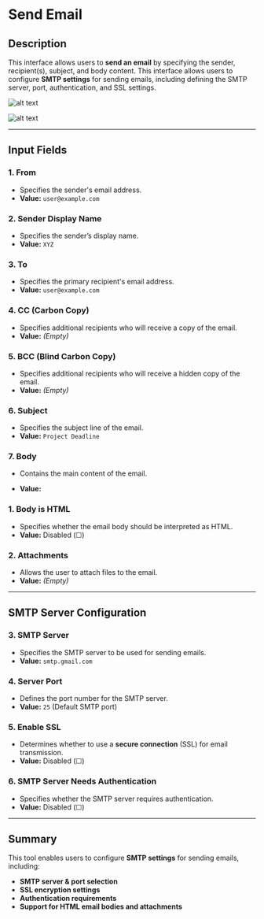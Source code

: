 # **Send Email**

## **Description**

This interface allows users to **send an email** by specifying the sender, recipient(s), subject, and body content. This interface allows users to configure **SMTP settings** for sending emails, including defining the SMTP server, port, authentication, and SSL settings.

![alt text](../../assets/email/send-email.png)

![alt text](../../assets/email/send-email2.png)

---

## **Input Fields**

### **1. From**

- Specifies the sender's email address.
- **Value:** `user@example.com`

### **2. Sender Display Name**

- Specifies the sender’s display name.
- **Value:** `XYZ`

### **3. To**

- Specifies the primary recipient's email address.
- **Value:** `user@example.com`

### **4. CC (Carbon Copy)**

- Specifies additional recipients who will receive a copy of the email.
- **Value:** _(Empty)_

### **5. BCC (Blind Carbon Copy)**

- Specifies additional recipients who will receive a hidden copy of the email.
- **Value:** _(Empty)_

### **6. Subject**

- Specifies the subject line of the email.
- **Value:** `Project Deadline`

### **7. Body**

- Contains the main content of the email.

- **Value:**

### **1. Body is HTML**

- Specifies whether the email body should be interpreted as HTML.
- **Value:** Disabled (☐)

### **2. Attachments**

- Allows the user to attach files to the email.
- **Value:** _(Empty)_

---

## **SMTP Server Configuration**

### **3. SMTP Server**

- Specifies the SMTP server to be used for sending emails.
- **Value:** `smtp.gmail.com`

### **4. Server Port**

- Defines the port number for the SMTP server.
- **Value:** `25` (Default SMTP port)

### **5. Enable SSL**

- Determines whether to use a **secure connection** (SSL) for email transmission.
- **Value:** Disabled (☐)

### **6. SMTP Server Needs Authentication**

- Specifies whether the SMTP server requires authentication.
- **Value:** Disabled (☐)

---

## **Summary**

This tool enables users to configure **SMTP settings** for sending emails, including:

- **SMTP server & port selection**
- **SSL encryption settings**
- **Authentication requirements**
- **Support for HTML email bodies and attachments**